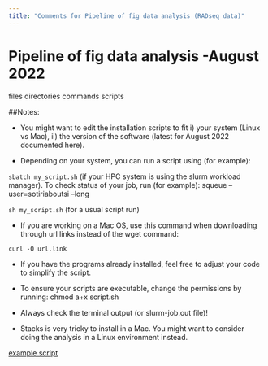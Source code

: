 ```yaml
---
title: "Comments for Pipeline of fig data analysis (RADseq data)"
---
```


# Pipeline of fig data analysis -August 2022

files directories commands scripts

##Notes: 

-	You might want to edit the installation scripts to fit i) your system (Linux vs Mac), ii) the version of the software (latest for August 2022 documented here). 

-	Depending on your system, you can run a script using (for example):


`sbatch my_script.sh` (if your HPC system is using the slurm workload manager). 
To check status of your job, run (for example):
squeue --user=sotiriaboutsi --long


`sh my_script.sh` (for a usual script run)

-	If you are working on a Mac OS, use this command when downloading through url links instead of the wget command: 

`curl -O url.link`

-	If you have the programs already installed, feel free to adjust your code to simplify the script. 

-	To ensure your scripts are executable, change the permissions by running:
chmod a+x script.sh

-	Always check the terminal output (or slurm-job.out file)!
-	Stacks is very tricky to install in a Mac. You might want to consider doing the analysis in a Linux environment instead. 

[example script]()
